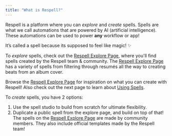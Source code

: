```yaml
---
title: "What is Respell?"
---
```


Respell is a platform where you can _explore_ and _create_ spells. Spells are what we call automations that are powered by AI (artificial intelligence). These automations can be used to power **any** workflow or app!

It’s called a spell because its supposed to feel like magic! ✨

To _explore_ spells, check out the [Respell Explore Page](https://respell.ai/explore), where you'll find spells created by the Respell team & community. The [Respell Explore Page](https://respell.ai/explore) has a variety of spells from filtering through resumés all the way to creating beats from an album cover. 

Browse the [Respell Explore Page](https://respell.ai/explore) for inspiration on what you can create with Respell! Also check out the next page to learn about [Using Spells](/docs/using-spells).

To _create_ spells, you have 2 options: 

1. Use the spell studio to build from scratch for ultimate flexibility.
2. Duplicate a public spell from the explore page, and build on top of that! The spells on the [Respell Explore Page](https://respell.ai/explore) are made by community members. They also include official templates made by the Respell team!